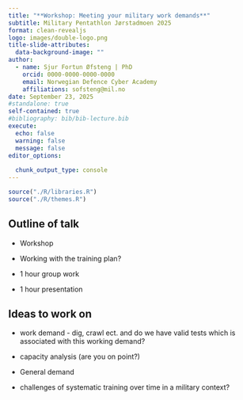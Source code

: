 ```yaml
---
title: "**Workshop: Meeting your military work demands**"
subtitle: Military Pentathlon Jørstadmoen 2025
format: clean-revealjs
logo: images/double-logo.png
title-slide-attributes: 
  data-background-image: ""
author:
  - name: Sjur Fortun Øfsteng | PhD
    orcid: 0000-0000-0000-0000
    email: Norwegian Defence Cyber Academy
    affiliations: sofsteng@mil.no
date: September 23, 2025
#standalone: true
self-contained: true
#bibliography: bib/bib-lecture.bib
execute: 
  echo: false
  warning: false
  message: false
editor_options: 
  
  chunk_output_type: console
---
```




```r
source("./R/libraries.R")
source("./R/themes.R")

```


## Outline of talk {.smaller background-color="#107895"}

- Workshop

- Working with the training plan?

- 1 hour group work

- 1 hour presentation



## Ideas to work on {.smaller background-color="#107895"}

- work demand - dig, crawl ect. and do we have valid tests which is associated with this working demand?  

- capacity analysis (are you on point?)  
- General demand  

- challenges of systematic training over time in a military context?